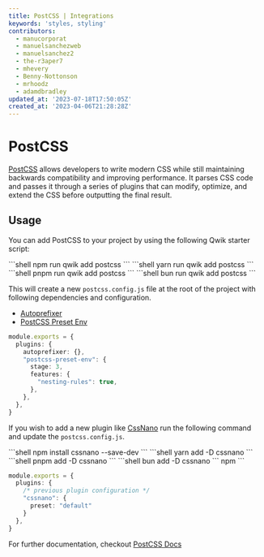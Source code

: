 ```yaml
---
title: PostCSS | Integrations
keywords: 'styles, styling'
contributors:
  - manucorporat
  - manuelsanchezweb
  - manuelsanchez2
  - the-r3aper7
  - mhevery
  - Benny-Nottonson
  - mrhoodz
  - adamdbradley
updated_at: '2023-07-18T17:50:05Z'
created_at: '2023-04-06T21:28:28Z'
---
```



# PostCSS

[PostCSS](https://postcss.org/) allows developers to write modern CSS while still maintaining backwards compatibility and improving performance. It parses CSS code and passes it through a series of plugins that can modify, optimize, and extend the CSS before outputting the final result.

## Usage

You can add PostCSS to your project by using the following Qwik starter script:

<PackageManagerTabs>
  <span q:slot="npm">
```shell
npm run qwik add postcss
```
  </span>
  <span q:slot="yarn">
```shell
yarn run qwik add postcss
```
  </span>
  <span q:slot="pnpm">
```shell
pnpm run qwik add postcss
```
  </span>
  <span q:slot="bun">
```shell
bun run qwik add postcss
```
  </span>
</PackageManagerTabs>

This will create a new `postcss.config.js` file at the root of the project with following dependencies and configuration.

- [Autoprefixer](https://github.com/postcss/autoprefixer)
- [PostCSS Preset Env](https://preset-env.cssdb.org/)

```ts title="postcss.config.js"
module.exports = {
  plugins: {
    autoprefixer: {},
    "postcss-preset-env": {
      stage: 3,
      features: {
        "nesting-rules": true,
      },
    },
  },
}
```

If you wish to add a new plugin like [CssNano](https://cssnano.co/) run the following command and update the `postcss.config.js`.

<PackageManagerTabs>
  <span q:slot="npm">
```shell
npm install cssnano --save-dev
```
  </span>
  <span q:slot="yarn">
```shell
yarn add -D cssnano
```
  </span>
  <span q:slot="pnpm">
```shell
pnpm add -D cssnano
```
  </span>
  <span q:slot="bun">
```shell
bun add -D cssnano
```
  </span>
</PackageManagerTabs>
npm 
```

```ts title="postcss.config.js"
module.exports = {
  plugins: {
    /* previous plugin configuration */
    "cssnano": {
      preset: "default"
    }
  },
}
```

For further documentation, checkout [PostCSS Docs](https://postcss.org/docs/)
